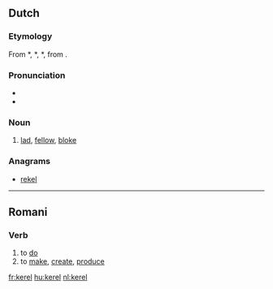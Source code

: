 ==Dutch==
===Etymology===
From {{etyl|odt|nl}} *{{term||karl|lang=odt}}, *{{term||karal|lang=odt}}, *{{term||keril|lang=odt}}, from {{proto|Germanic|karlaz|lang=nl}}.

===Pronunciation===
*{{audio|Nl-kerel.ogg|audio}}
*{{hyphenation|ke|rel}}

===Noun===
{{nl-noun|g=m|kerels|kereltje}}
# [[lad]], [[fellow]], [[bloke]]

===Anagrams===
* [[rekel#Dutch|rekel]]

----

==Romani==

===Verb===
{{rom-verb|el}}

# to [[do]]
# to [[make]], [[create]], [[produce]]

[[fr:kerel]]
[[hu:kerel]]
[[nl:kerel]]